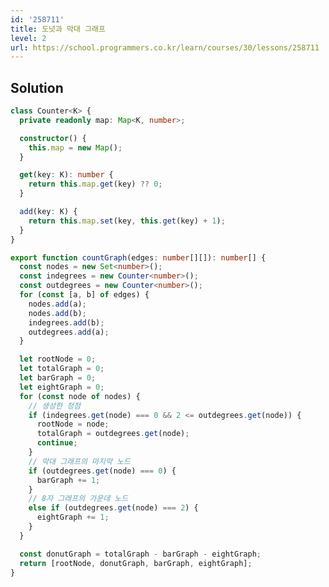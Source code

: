 ```yaml
---
id: '258711'
title: 도넛과 막대 그래프
level: 2
url: https://school.programmers.co.kr/learn/courses/30/lessons/258711
---
```


## Solution

```typescript filename="solution.ts" copy
class Counter<K> {
  private readonly map: Map<K, number>;

  constructor() {
    this.map = new Map();
  }

  get(key: K): number {
    return this.map.get(key) ?? 0;
  }

  add(key: K) {
    return this.map.set(key, this.get(key) + 1);
  }
}

export function countGraph(edges: number[][]): number[] {
  const nodes = new Set<number>();
  const indegrees = new Counter<number>();
  const outdegrees = new Counter<number>();
  for (const [a, b] of edges) {
    nodes.add(a);
    nodes.add(b);
    indegrees.add(b);
    outdegrees.add(a);
  }

  let rootNode = 0;
  let totalGraph = 0;
  let barGraph = 0;
  let eightGraph = 0;
  for (const node of nodes) {
    // 생성한 정점
    if (indegrees.get(node) === 0 && 2 <= outdegrees.get(node)) {
      rootNode = node;
      totalGraph = outdegrees.get(node);
      continue;
    }
    // 막대 그래프의 마지막 노드
    if (outdegrees.get(node) === 0) {
      barGraph += 1;
    }
    // 8자 그래프의 가운데 노드
    else if (outdegrees.get(node) === 2) {
      eightGraph += 1;
    }
  }

  const donutGraph = totalGraph - barGraph - eightGraph;
  return [rootNode, donutGraph, barGraph, eightGraph];
}
```

